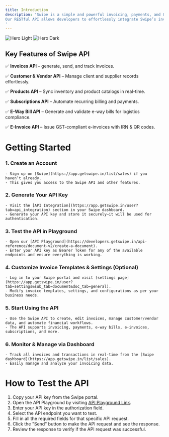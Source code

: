 ```yaml
---
title: Introduction
description: 'Swipe is a simple and powerful invoicing, payments, and GST app trusted by 15L+ businesses for seamless financial automation. <br/> <br/>
Our RESTful API allows developers to effortlessly integrate Swipe’s invoicing capabilities into their applications, enabling automated workflows, real-time data sync, and secure transactions
'
---
```


<img
    className="block dark:hidden"
    src="/images/hero-light.svg"
    alt="Hero Light"
/>
<img
    className="hidden dark:block"
    src="/images/hero-dark.svg"
    alt="Hero Dark"
/>

## Key Features of Swipe API

✅ **Invoices API** – generate, send, and track invoices.

✅ **Customer & Vendor API** – Manage client and supplier records effortlessly.

✅ **Products API** – Sync inventory and product catalogs in real-time.

✅ **Subscriptions API** – Automate recurring billing and payments.

✅ **E-Way Bill API** – Generate and validate e-way bills for logistics compliance.

✅ **E-Invoice API** – Issue GST-compliant e-invoices with IRN & QR codes.

# Getting Started

### 1. Create an Account

    - Sign up on [Swipe](https://app.getswipe.in/list/sales) if you haven’t already.
    - This gives you access to the Swipe API and other features.

### 2. Generate Your API Key

    - Visit the [API Integration](https://app.getswipe.in/user?tab=api_integration) section in your Swipe dashboard.
    - Generate your API key and store it securely—it will be used for authentication.

### 3. Test the API in Playground

    - Open our [API Playground](https://developers.getswipe.in/api-reference/document-v2/create-a-document).
    - Enter your API key as Bearer Token for any of the available endpoints and ensure everything is working.

### 4. Customize Invoice Templates & Settings (Optional)

    - Log in to your Swipe portal and visit [settings page](https://app.getswipe.in/user?tab=settings&sub_tab=document&doc_tab=general).
    - Modify invoice templates, settings, and configurations as per your business needs.

### 5. Start Using the API

    - Use the Swipe API to create, edit invoices, manage customer/vendor data, and automate financial workflows.
    - The API supports invoicing, payments, e-way bills, e-invoices, subscriptions, and more.

### 6. Monitor & Manage via Dashboard

    - Track all invoices and transactions in real-time from the [Swipe dashboard](https://app.getswipe.in/list/sales).
    - Easily manage and analyze your invoicing data.

# How to Test the API

1. Copy your API key from the Swipe portal.
2. Open the API Playground by visiting [API Playground Link](https://developers.getswipe.in/api-reference/document-v2/create-a-document).
3. Enter your API key in the authorization field.
4. Select the API endpoint you want to test.
5. Fill in all the required fields for that specific API request.
6. Click the "Send" button to make the API request and see the response.
7. Review the response to verify if the API request was successful.
